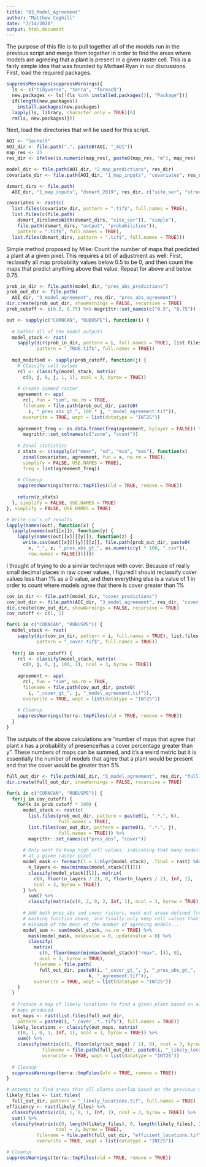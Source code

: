 ```yaml
---
title: "03_Model_Agreement"
author: "Matthew Coghill"
date: "7/14/2020"
output: html_document
---
```


The purpose of this file is to pull together all of the models run in the previous script and merge them together in order to find the areas where models are agreeing that a plant is present in a given raster cell. This is a fairly simple idea that was founded by Michael Ryan in our discussions. First, load the required packages.

```r

suppressMessages(suppressWarnings({
  ls <- c("tidyverse", "terra", "foreach")
  new.packages <- ls[!(ls %in% installed.packages()[, "Package"])]
  if(length(new.packages))
    install.packages(new.packages)
  lapply(ls, library, character.only = TRUE)[0]
  rm(ls, new.packages)}))

```

Next, load the directories that will be used for this script.

```r

AOI <- "Sechelt"
AOI_dir <- file.path(".", paste0(AOI, "_AOI"))
map_res <- 25
res_dir <- ifelse(is.numeric(map_res), paste0(map_res, "m"), map_res)

model_dir <- file.path(AOI_dir, "2_map_predictions", res_dir)
covariate_dir <- file.path(AOI_dir, "1_map_inputs", "covariates", res_dir)

dsmart_dirs <- file.path(
  AOI_dir, "1_map_inputs", "dsmart_2019", res_dir, c("site_ser", "struct_stg"))

covariates <- rast(c(
  list.files(covariate_dir, pattern = ".tif$", full.names = TRUE),
  list.files(c(file.path(
    dsmart_dirs[endsWith(dsmart_dirs, "site_ser")], "simple"), 
    file.path(dsmart_dirs, "output", "probabilities")), 
    pattern = ".tif$", full.names = TRUE),
  list.files(dsmart_dirs, pattern = ".tif$", full.names = TRUE)))

```

Simple method proposed by Mike: Count the number of maps that predicted a plant at a given pixel. This requires a bit of adjustment as well: First, reclassify all map probability values below 0.5 to be 0, and then count the maps that predict anything above that value. Repeat for above and below 0.75.

```r

prob_in_dir <- file.path(model_dir, "pres_abs_predictions")
prob_out_dir <- file.path(
  AOI_dir, "3_model_agreement", res_dir, "pres_abs_agreement")
dir.create(prob_out_dir, showWarnings = FALSE, recursive = TRUE)
prob_cutoff <- c(0.5, 0.75) %>% magrittr::set_names(c("0.5", "0.75"))

out <- sapply(c("CORNCAN", "RUBUSPE"), function(i) {
  
  # Gather all of the model outputs
  model_stack <- rast(
    sapply(dir(prob_in_dir, pattern = i, full.names = TRUE), list.files, 
           pattern = "_TRUE.tif$", full.names = TRUE))
  
  mod_modified <- sapply(prob_cutoff, function(j) {
    # Classify cell values
    rcl <- classify(model_stack, matrix(
      c(0, j, 0, j, 1, 1), ncol = 3, byrow = TRUE))
    
    # Create summed raster
    agreement <- app(
      rcl, fun = "sum", na.rm = TRUE,
      filename = file.path(prob_out_dir, paste0(
        i, "_pres_abs_gt_", 100 * j, "_model_agreement.tif")), 
      overwrite = TRUE, wopt = list(datatype = "INT2S"))
    
    agreement_freq <- as.data.frame(freq(agreement, bylayer = FALSE)) %>%
      magrittr::set_colnames(c("zone", "count"))
    
    # Zonal statistics
    z_stats <- c(sapply(c("mean", "sd", "min", "max"), function(x) 
      zonal(covariates, agreement, fun = x, na.rm = TRUE), 
      simplify = FALSE, USE.NAMES = TRUE), 
      freq = list(agreement_freq))
    
    # Cleanup
    suppressWarnings(terra::tmpFiles(old = TRUE, remove = TRUE))
    
    return(z_stats)
  }, simplify = FALSE, USE.NAMES = TRUE)
}, simplify = FALSE, USE.NAMES = TRUE)

# Write csv's of results
lapply(names(out), function(x) {
  lapply(names(out[[x]]), function(y) {
    lapply(names(out[[x]][[y]]), function(z) {
      write.csv(out[[x]][[y]][[z]], file.path(prob_out_dir, paste0(
        x, "_", z, "_pres_abs_gt_", as.numeric(y) * 100, ".csv")), 
        row.names = FALSE)})})})

```

I thought of trying to do a similar technique with cover. Because of really small decimal places in raw cover values, I figured I should reclassify cover values less than 1% as a 0 value, and then everything else is a value of 1 in order to count where models agree that there is cover greater than 1%

```r

cov_in_dir <- file.path(model_dir, "cover_predictions")
cov_out_dir <- file.path(AOI_dir, "3_model_agreement", res_dir, "cover_agreement")
dir.create(cov_out_dir, showWarnings = FALSE, recursive = TRUE)
cov_cutoff <- c(1, 5)

for(i in c("CORNCAN", "RUBUSPE")) {
  model_stack <- rast(
    sapply(dir(cov_in_dir, pattern = i, full.names = TRUE), list.files, 
           pattern = "_cover.tif$", full.names = TRUE))
  
  for(j in cov_cutoff) {
    rcl <- classify(model_stack, matrix(
      c(0, j, 0, j, 100, 1), ncol = 3, byrow = TRUE))
    
    agreement <- app(
      rcl, fun = "sum", na.rm = TRUE,
      filename = file.path(cov_out_dir, paste0(
        i, "_cover_gt_", j, "_model_agreement.tif")), 
      overwrite = TRUE, wopt = list(datatype = "INT2S"))
    
    # Cleanup
    suppressWarnings(terra::tmpFiles(old = TRUE, remove = TRUE))
  }
}

```

The outputs of the above calculations are "number of maps that agree that plant x has a probability of presence/has a cover percentage greater than y". These numbers of maps can be summed, and it's a weird metric but it is essentially the number of models that agree that a plant would be present and that the cover would be greater than 5%

```r

full_out_dir <- file.path(AOI_dir, "3_model_agreement", res_dir, "full_agreement")
dir.create(full_out_dir, showWarnings = FALSE, recursive = TRUE)

for(i in c("CORNCAN", "RUBUSPE")) {
  for(j in cov_cutoff) {
    for(k in prob_cutoff * 100) {
      model_stack <- rast(c(
        list.files(prob_out_dir, pattern = paste0(i, ".*.", k),
                   full.names = TRUE), 
        list.files(cov_out_dir, pattern = paste0(i, ".*.", j), 
                   full.names = TRUE))) %>% 
        magrittr::set_names(c("pres_abs", "cover"))
      
      # Only want to keep high cell values, indicating that many models agree
      # at a given raster pixel
      model_mask <- foreach(l = 1:nlyr(model_stack), .final = rast) %do% {
        n_layers <- max(minmax(model_stack[[l]]))
        classify(model_stack[[l]], matrix(
          c(0, floor(n_layers / 2), 0, floor(n_layers / 2), Inf, 1), 
          ncol = 3, byrow = TRUE))
      } %>% 
        sum() %>% 
        classify(matrix(c(0, 2, 0, 2, Inf, 1), ncol = 3, byrow = TRUE))
      
      # Add both pres_abs and cover rasters, mask out areas defined from the 
      # masking function above, and finally only keep cell values that are
      # minimum of the mean of the number of agreeing models...
      model_sum <- sum(model_stack, na.rm = TRUE) %>% 
        mask(model_mask, maskvalue = 0, updatevalue = 0) %>% 
        classify(
          matrix(
            c(0, floor(mean(minmax(model_stack)["rmax", ])), 0), 
            ncol = 3, byrow = TRUE),
          filename = file.path(
            full_out_dir, paste0(i, "_cover_gt_", j, "_pres_abs_gt_",
                              k, "_agreement.tif")), 
          overwrite = TRUE, wopt = list(datatype = "INT2S"))
    }
  }
  
  # Produce a map of likely locations to find a given plant based on all other
  # maps produced
  out_maps <- rast(list.files(full_out_dir,
    pattern = paste0(i, "_cover_.*..tif$"), full.names = TRUE))
  likely_locations <- classify(out_maps, matrix(
    c(0, 1, 0, 1, Inf, 1), ncol = 3, byrow = TRUE)) %>% 
    sum() %>% 
    classify(matrix(c(0, floor(nlyr(out_maps) / 2), 0), ncol = 3, byrow = TRUE), 
             filename = file.path(full_out_dir, paste0(i, "_likely_locations.tif")), 
             overwrite = TRUE, wopt = list(datatype = "INT2S"))
  
  # Cleanup
  suppressWarnings(terra::tmpFiles(old = TRUE, remove = TRUE))
}

# Attempt to find areas that all plants overlap based on the previous maps.
likely_files <- list.files(
  full_out_dir, pattern = "_likely_locations.tif", full.names = TRUE)
efficiency <- rast(likely_files) %>% 
  classify(matrix(c(0, 1, 0, 1, Inf, 1), ncol = 3, byrow = TRUE)) %>% 
  sum() %>% 
  classify(matrix(c(0, length(likely_files), 0, length(likely_files), Inf, 1),
                  ncol = 3, byrow = TRUE), 
           filename = file.path(full_out_dir, "efficient_locations.tif"), 
           overwrite = TRUE, wopt = list(datatype = "INT2S"))

# Cleanup
suppressWarnings(terra::tmpFiles(old = TRUE, remove = TRUE))

```
